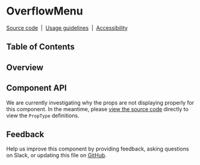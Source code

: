 
# OverflowMenu

[Source code](https://github.com/carbon-design-system/carbon/tree/master/packages/react/src/components/OverflowMenu)
&nbsp;|&nbsp;
[Usage guidelines](https://www.carbondesignsystem.com/components/overflow-menu/usage)
&nbsp;|&nbsp;
[Accessibility](https://www.carbondesignsystem.com/components/overflow-menu/accessibility)

## Table of Contents

## Overview

## Component API

We are currently investigating why the props are not displaying properly for
this component. In the meantime, please
[view the source code](https://github.com/carbon-design-system/carbon/blob/master/packages/react/src/components/OverflowMenu/OverflowMenu.js#L98-L217)
directly to view the `PropType` definitions.

<Props />

## Feedback

Help us improve this component by providing feedback, asking questions on Slack,
or updating this file on
[GitHub](https://github.com/carbon-design-system/carbon/edit/master/packages/react/src/components/OverflowMenu/OverflowMenu.mdx).
